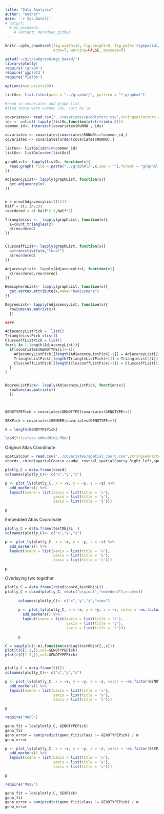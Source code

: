 ```yaml
---
title: "Data Analysis"
author: "Author"
date: '`r Sys.Date()`'
# output:
  # md_document: 
    # variant: markdown_github
---
```


```r
knitr::opts_chunk$set(fig.width=12, fig.height=8, fig.path='FigSpatial/',
                      echo=T, warning=FALSE, message=T)
```

```r
setwd("~/git/subgraph/mgc_based/")
library(plotly)
require('igraph')
require('ggplot2')
require('fields')

options(max.print=100)

listGs<- list.files(path = "../graphml/", pattern = "*.graphml")

#read in covariates and graph list
#find those with common ids, sort by id

covariates<- read.csv("../covariates/predictors.csv",stringsAsFactors = F)
ids <- unlist( lapply(listGs,function(x)strtrim(x,6)))
common_id<- intersect(covariates$RUNNO , ids)

covariates <- covariates[covariates$RUNNO%in%common_id,]
covariates <- covariates[order(covariates$RUNNO),]  

listGs<- listGs[ids%in%common_id]
listGs<- listGs[order(listGs)]

graphList<- lapply(listGs, function(x){
  read.graph( file = paste("../graphml/",x,sep = ""),format = "graphml")
})

AdjacencyList<- lapply(graphList, function(x){
  get.adjacency(x)
})


n = nrow(AdjacencyList[[1]])
half = c(1:(n/2))
reordered = c( half*2-1,half*2)

TriangleList <-  lapply(graphList, function(x){
  a=count_triangles(x)
  a[reordered]
})


CluscoeffList<- lapply(graphList, function(x){
  a=transitivity(x,"local")
  a[reordered]
})

AdjacencyList<- lapply(AdjacencyList, function(x){
  x[reordered,reordered]
})

HemisphereList<- lapply(graphList, function(x){
  get.vertex.attribute(x,name="hemisphere")
})

DegreeList<- lapply(AdjacencyList, function(x){
  rowSums(as.matrix(x))
  })

####

AdjacencyListPick =  list()
TriangleListPick =list()
CluscoeffListPick = list()
for(i in 1:length(AdjacencyList)){
  if(covariates$GENOTYPE[i]>=1){
    AdjacencyListPick[[length(AdjacencyListPick)+1]] = AdjacencyList[[i]]
    TriangleListPick[[length(TriangleListPick)+1]] = TriangleList[[i]]
    CluscoeffListPick[[length(CluscoeffListPick)+1]] = CluscoeffList[[i]]
  }
}


DegreeListPick<- lapply(AdjacencyListPick, function(x){
  rowSums(as.matrix(x))
  })



GENOTYPEPick = covariates$GENOTYPE[covariates$GENOTYPE>=1]

SEXPick = covariates$GENDER[covariates$GENOTYPE>=1]

m = length(GENOTYPEPick)
```

```r

load(file="cov_embedding.RDa")
```

Original Atlas Coordinate

```r


spatialCoor = read.csv("../covariates/spatial_coord.csv",stringsAsFactors = F)
coord<- cbind(spatialCoor$x_caudaL_rostral,spatialCoor$y_Right_left,spatialCoor$z_infgerior_superior)

plotly_C = data.frame(coord)
colnames(plotly_C)<- c("x","y","z")

p <- plot_ly(plotly_C, x = ~x, y = ~y, z = ~z) %>%
  add_markers() %>%
  layout(scene = list(xaxis = list(title = 'x'),
                      yaxis = list(title = 'y'),
                      zaxis = list(title = 'z')))

p
```


Embedded Atlas Coordinate

```r




plotly_C = data.frame(testObj$L  )
colnames(plotly_C)<- c("x","y","z")

p <- plot_ly(plotly_C, x = ~x, y = ~y, z = ~z) %>%
  add_markers() %>%
  layout(scene = list(xaxis = list(title = 'x'),
                      yaxis = list(title = 'y'),
                      zaxis = list(title = 'z')))

p
```

Overlaying two together

```r


plotly_C = data.frame(rbind(coord,testObj$L))
plotly_C = cbind(plotly_C, rep(c("orginal","embedded"),each=n))
      
      colnames(plotly_C)<- c("x","y","z","view")
      
      p <- plot_ly(plotly_C, x = ~x, y = ~y, z = ~z, color = ~as.factor(view), colors = c('#BF382A', '#0C4B8E')) %>%
        add_markers() %>%
        layout(scene = list(xaxis = list(title = 'x'),
                            yaxis = list(title = 'y'),
                            zaxis = list(title = 'z')))
      
      p
```


```r

C = sapply(c(1:m),function(x)diag(testObj$C[,,x]))
plot(t(C[1:2,]),col=GENOTYPEPick)
plot(t(C[1:3,]),col=GENOTYPEPick)


plotly_C = data.frame(t(C))
colnames(plotly_C)<- c("x","y","z")

p <- plot_ly(plotly_C, x = ~x, y = ~y, z = ~z, color = ~as.factor(GENOTYPEPick), colors = c('#BF382A', '#0C4B8E')) %>%
  add_markers() %>%
  layout(scene = list(xaxis = list(title = 'x'),
                      yaxis = list(title = 'y'),
                      zaxis = list(title = 'z')))

p

```
```r

require("MASS")

geno_fit = lda(plotly_C, GENOTYPEPick)
geno_fit
geno_error = sum(predict(geno_fit)$class != GENOTYPEPick) / m
geno_error
```

```r

p <- plot_ly(plotly_C, x = ~x, y = ~y, z = ~z, color = ~as.factor(SEXPick), colors = c('#BF382A', '#0C4B8E')) %>%
  add_markers() %>%
  layout(scene = list(xaxis = list(title = 'x'),
                      yaxis = list(title = 'y'),
                      zaxis = list(title = 'z')))

p

```

```r

require("MASS")

geno_fit = lda(plotly_C, SEXPick)
geno_fit
geno_error = sum(predict(geno_fit)$class != GENOTYPEPick) / m
geno_error
```
